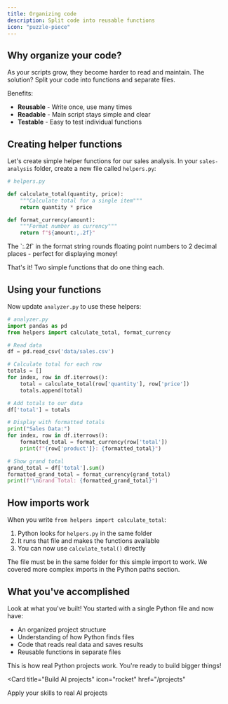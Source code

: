```yaml
---
title: Organizing code
description: Split code into reusable functions
icon: "puzzle-piece"
---
```


## Why organize your code?

As your scripts grow, they become harder to read and maintain. The solution? Split your code into functions and separate files.

Benefits:
- **Reusable** - Write once, use many times
- **Readable** - Main script stays simple and clear
- **Testable** - Easy to test individual functions

## Creating helper functions

Let's create simple helper functions for our sales analysis. In your `sales-analysis` folder, create a new file called `helpers.py`:

```python
# helpers.py

def calculate_total(quantity, price):
    """Calculate total for a single item"""
    return quantity * price

def format_currency(amount):
    """Format number as currency"""
    return f"${amount:,.2f}"
```

<Tip>
  The `:.2f` in the format string rounds floating point numbers to 2 decimal places - perfect for displaying money!
</Tip>

That's it! Two simple functions that do one thing each.

## Using your functions

Now update `analyzer.py` to use these helpers:

```python
# analyzer.py
import pandas as pd
from helpers import calculate_total, format_currency

# Read data
df = pd.read_csv('data/sales.csv')

# Calculate total for each row
totals = []
for index, row in df.iterrows():
    total = calculate_total(row['quantity'], row['price'])
    totals.append(total)

# Add totals to our data
df['total'] = totals

# Display with formatted totals
print("Sales Data:")
for index, row in df.iterrows():
    formatted_total = format_currency(row['total'])
    print(f"{row['product']}: {formatted_total}")

# Show grand total
grand_total = df['total'].sum()
formatted_grand_total = format_currency(grand_total)
print(f"\nGrand Total: {formatted_grand_total}")
```

## How imports work

When you write `from helpers import calculate_total`:
1. Python looks for `helpers.py` in the same folder
2. It runs that file and makes the functions available
3. You can now use `calculate_total()` directly

<Note>
  The file must be in the same folder for this simple import to work. We covered more complex imports in the Python paths section.
</Note>

## What you've accomplished

Look at what you've built! You started with a single Python file and now have:
- An organized project structure
- Understanding of how Python finds files
- Code that reads real data and saves results
- Reusable functions in separate files

This is how real Python projects work. You're ready to build bigger things!

<Card
  title="Build AI projects"
  icon="rocket"
  href="/projects"
>
  Apply your skills to real AI projects
</Card>